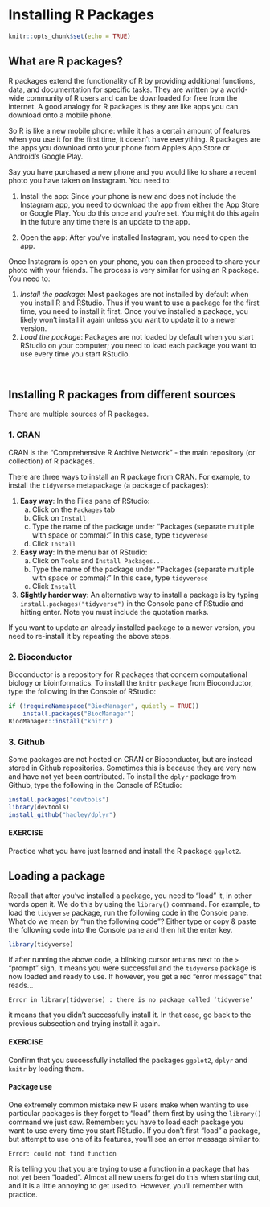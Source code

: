 # Installing R Packages

```r
knitr::opts_chunk$set(echo = TRUE)
```

## What are R packages?

R packages extend the functionality of R by providing additional functions, data, and documentation for specific tasks. They are written by a world-wide community of R users and can be downloaded for free from the internet. A good analogy for R packages is they are like apps you can download onto a mobile phone.

So R is like a new mobile phone: while it has a certain amount of features when you use it for the first time, it doesn’t have everything. R packages are the apps you download onto your phone from Apple’s App Store or Android’s Google Play.

Say you have purchased a new phone and you would like to share a recent photo you have taken on Instagram. You need to:

1. Install the app: Since your phone is new and does not include the Instagram app, you need to download the app from either the App Store or Google Play. You do this once and you’re set. You might do this again in the future any time there is an update to the app.   

2. Open the app: After you’ve installed Instagram, you need to open the app.   

Once Instagram is open on your phone, you can then proceed to share your photo with your friends. The process is very similar for using an R package. You need to:

1. *Install the package*: Most packages are not installed by default when you install R and RStudio. Thus if you want to use a package for the first time, you need to install it first. Once you’ve installed a package, you likely won’t install it again unless you want to update it to a newer version.   
2. *Load the package*: Packages are not loaded by default when you start RStudio on your computer; you need to load each package you want to use every time you start RStudio.

<br>

## Installing R packages from different sources

There are multiple sources of R packages.

### 1. CRAN {-}

CRAN is the "Comprehensive R Archive Network" - the main repository (or collection) of R packages.

<div class = "boxGrey">
There are three ways to install an R package from CRAN. For example, to install the `tidyverse` metapackage (a package of packages):

1. **Easy way**: In the Files pane of RStudio:
    a. Click on the `Packages` tab
    b. Click on `Install`
    c. Type the name of the package under “Packages (separate multiple with space or comma):” In this case, type `tidyverese`
    d. Click `Install`
    
2. **Easy way**: In the menu bar of RStudio:
    a. Click on `Tools` and `Install Packages...`
    b. Type the name of the package under “Packages (separate multiple with space or comma):” In this case, type `tidyverese`
    c. Click `Install` 
    
3. **Slightly harder way**: An alternative way to install a package is by typing `install.packages("tidyverse")` in the Console pane of RStudio and hitting enter. Note you must include the quotation marks.    

</div>

If you want to update an already installed package to a newer version, you need to re-install it by repeating the above steps.

### 2. Bioconductor {-}

Bioconductor is a repository for R packages that concern computational biology or bioinformatics. To install the `knitr` package from Bioconductor, type the following in the Console of RStudio:

```r
if (!requireNamespace("BiocManager", quietly = TRUE))
    install.packages("BiocManager")
BiocManager::install("knitr")
```

### 3. Github {-}

Some packages are not hosted on CRAN or Bioconductor, but are instead stored in Github repositories. Sometimes this is because they are very new and have not yet been contributed. To install the `dplyr` package from Github, type the following in the Console of RStudio:

```r
install.packages("devtools")
library(devtools)
install_github("hadley/dplyr")
```

<div class = "box">
#### EXERCISE {-}

Practice what you have just learned and install the R package `ggplot2`.

</div>


## Loading a package
Recall that after you’ve installed a package, you need to “load” it, in other words open it. We do this by using the `library()` command. For example, to load the `tidyverse` package, run the following code in the Console pane. What do we mean by “run the following code”? Either type or copy & paste the following code into the Console pane and then hit the enter key.

```r
library(tidyverse)
```

If after running the above code, a blinking cursor returns next to the `>` “prompt” sign, it means you were successful and the `tidyverse` package is now loaded and ready to use. If however, you get a red “error message” that reads…

```
Error in library(tidyverse) : there is no package called ‘tidyverse’
```
it means that you didn’t successfully install it. In that case, go back to the previous subsection and trying install it again.

<div class = "box">
#### EXERCISE {-}

Confirm that you successfully installed the packages `ggplot2`, `dplyr` and `knitr` by loading them.

</div>

#### Package use {-}
One extremely common mistake new R users make when wanting to use particular packages is they forget to “load” them first by using the `library()` command we just saw. Remember: you have to load each package you want to use every time you start RStudio. If you don’t first “load” a package, but attempt to use one of its features, you’ll see an error message similar to:

```
Error: could not find function
```

R is telling you that you are trying to use a function in a package that has not yet been “loaded”. Almost all new users forget do this when starting out, and it is a little annoying to get used to. However, you’ll remember with practice.